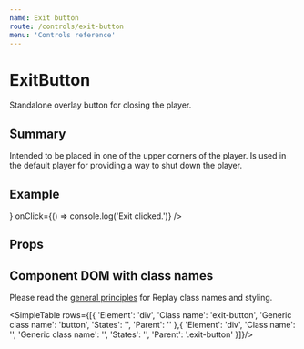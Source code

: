 ```yaml
---
name: Exit button
route: /controls/exit-button
menu: 'Controls reference'
---
```



# ExitButton

Standalone overlay button for closing the player.

## Summary

Intended to be placed in one of the upper corners of the player. Is used in the default player for providing a way to shut down the player.

## Example

<Playground>
  <div style={{ backgroundColor: 'gray', height: '120px', position: 'relative' }}>
    <ExitButton content={<XCircle/>} onClick={() => console.log('Exit clicked.')} />
  </div>
</Playground>

## Props

<PropsTable of={ExitButton} />

## Component DOM with class names

Please read the [general principles](/custom-replay/skins-styles) for Replay class names and styling.

<SimpleTable rows={[{ 
  'Element': 'div',
  'Class name': 'exit-button',
  'Generic class name': 'button',
  'States': '',
  'Parent': ''
},{
  'Element': 'div',
  'Class name': '',
  'Generic class name': '',
  'States': '',
  'Parent': '.exit-button'
}]}/>
